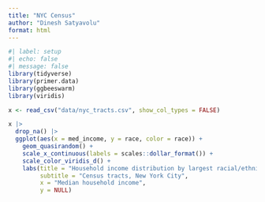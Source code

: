 ```yaml
---
title: "NYC Census"
author: "Dinesh Satyavolu"
format: html
---
```


```r
#| label: setup
#| echo: false
#| message: false
library(tidyverse)
library(primer.data)
library(ggbeeswarm)
library(viridis)
```


```r
x <- read_csv("data/nyc_tracts.csv", show_col_types = FALSE)
```

```r
x |> 
  drop_na() |> 
  ggplot(aes(x = med_income, y = race, color = race)) +
    geom_quasirandom() +
    scale_x_continuous(labels = scales::dollar_format()) + 
    scale_color_viridis_d() + 
    labs(title = "Household income distribution by largest racial/ethnic group",
         subtitle = "Census tracts, New York City",
         x = "Median household income",
         y = NULL)
```


